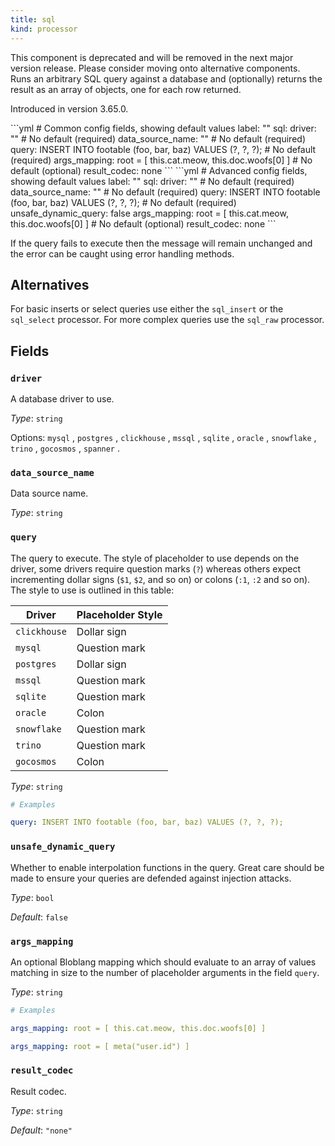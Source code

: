 ```yaml
---
title: sql
kind: processor
---
```


<Aside type="caution" title="Deprecated">
	This component is deprecated and will be removed in the next major version release. Please consider moving onto alternative components.
</Aside>
Runs an arbitrary SQL query against a database and (optionally) returns the result as an array of objects, one for each row returned.

Introduced in version 3.65.0.


<Tabs>
<TabItem label="Common">
```yml
# Common config fields, showing default values
label: ""
sql:
  driver: "" # No default (required)
  data_source_name: "" # No default (required)
  query: INSERT INTO footable (foo, bar, baz) VALUES (?, ?, ?); # No default (required)
  args_mapping: root = [ this.cat.meow, this.doc.woofs[0] ] # No default (optional)
  result_codec: none
```
</TabItem>
<TabItem label="Advanced">
```yml
# Advanced config fields, showing default values
label: ""
sql:
  driver: "" # No default (required)
  data_source_name: "" # No default (required)
  query: INSERT INTO footable (foo, bar, baz) VALUES (?, ?, ?); # No default (required)
  unsafe_dynamic_query: false
  args_mapping: root = [ this.cat.meow, this.doc.woofs[0] ] # No default (optional)
  result_codec: none
```
</TabItem>
</Tabs>

If the query fails to execute then the message will remain unchanged and the error can be caught using error handling methods.

## Alternatives

For basic inserts or select queries use either the `sql_insert` or the `sql_select` processor. For more complex queries use the `sql_raw` processor.

## Fields

### `driver`

A database  driver to use.


*Type*: `string`


Options:
`mysql`
, `postgres`
, `clickhouse`
, `mssql`
, `sqlite`
, `oracle`
, `snowflake`
, `trino`
, `gocosmos`
, `spanner`
.

### `data_source_name`

Data source name.


*Type*: `string`


### `query`

The query to execute. The style of placeholder to use depends on the driver, some drivers require question marks (`?`) whereas others expect incrementing dollar signs (`$1`, `$2`, and so on) or colons (`:1`, `:2` and so on). The style to use is outlined in this table:

| Driver | Placeholder Style |
|---|---|
| `clickhouse` | Dollar sign |
| `mysql` | Question mark |
| `postgres` | Dollar sign |
| `mssql` | Question mark |
| `sqlite` | Question mark |
| `oracle` | Colon |
| `snowflake` | Question mark |
| `trino` | Question mark |
| `gocosmos` | Colon |


*Type*: `string`


```yml
# Examples

query: INSERT INTO footable (foo, bar, baz) VALUES (?, ?, ?);
```

### `unsafe_dynamic_query`

Whether to enable interpolation functions in the query. Great care should be made to ensure your queries are defended against injection attacks.


*Type*: `bool`

*Default*: `false`

### `args_mapping`

An optional Bloblang mapping which should evaluate to an array of values matching in size to the number of placeholder arguments in the field `query`.


*Type*: `string`


```yml
# Examples

args_mapping: root = [ this.cat.meow, this.doc.woofs[0] ]

args_mapping: root = [ meta("user.id") ]
```

### `result_codec`

Result codec.


*Type*: `string`

*Default*: `"none"`


